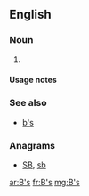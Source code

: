 {{also|.bs|b's|B's|bs|Bs|BS|B.S.|B. S.|␈|฿s|฿'s}}
==English==

===Noun===
{{head|en|plural|head=[[B]][[’s]]}}

# {{plural of|B|lang=en}}

====Usage notes====
{{U:en:plurals of letters}}

===See also===
* [[b's]]

===Anagrams===
* [[SB#English|SB]], [[sb#English|sb]]

[[ar:B's]]
[[fr:B's]]
[[mg:B's]]